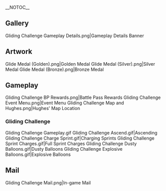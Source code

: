 __NOTOC__
{{Event Tabs}}
==Gallery==
<gallery>
Gliding Challenge Gameplay Details.png|Gameplay Details Banner
</gallery>

==Artwork==
<gallery>
Glide Medal (Golden).png|Golden Medal
Glide Medal (Silver).png|Silver Medal
Glide Medal (Bronze).png|Bronze Medal
</gallery>
==Gameplay==
<gallery>
Gliding Challenge BP Rewards.png|Battle Pass Rewards
Gliding Challenge Event Menu.png|Event Menu
Gliding Challenge Map and Hughes.png|Hughes' Map Location
</gallery>
===Gliding Challenge===
<gallery>
Gliding Challenge Gameplay.gif
Gliding Challenge Ascend.gif|Ascending
Gliding Challenge Charge Sprint.gif|Charging Sprints
Gliding Challenge Sprint Charges.gif|Full Sprint Charges
Gliding Challenge Dusty Balloons.gif|Dusty Balloons
Gliding Challenge Explosive Balloons.gif|Explosive Balloons
</gallery>
==Mail==
<gallery>
Gliding Challenge Mail.png|In-game Mail
</gallery>
